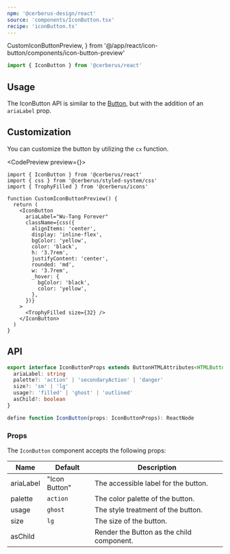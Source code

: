 ```yaml
---
npm: '@cerberus-design/react'
source: 'components/IconButton.tsx'
recipe: 'iconButton.ts'
---
```


  CustomIconButtonPreview,
} from '@/app/react/icon-button/components/icon-button-preview'

```ts
import { IconButton } from '@cerberus/react'
```

## Usage

The IconButton API is similar to the [Button](./button), but with the addition of an `ariaLabel` prop.

<LivePlaygroundWithCode />

## Customization

You can customize the button by utilizing the `cx` function.

<CodePreview preview={<CustomIconButtonPreview />}>
```tsx title="icon-button.tsx"
import { IconButton } from '@cerberus/react'
import { css } from '@cerberus/styled-system/css'
import { TrophyFilled } from '@cerberus/icons'

function CustomIconButtonPreview() {
  return (
    <IconButton
      ariaLabel="Wu-Tang Forever"
      className={css({
        alignItems: 'center',
        display: 'inline-flex',
        bgColor: 'yellow',
        color: 'black',
        h: '3.7rem',
        justifyContent: 'center',
        rounded: 'md',
        w: '3.7rem',
        _hover: {
          bgColor: 'black',
          color: 'yellow',
        },
      })}
    >
      <TrophyFilled size={32} />
    </IconButton>
  )
}
```
</CodePreview>

## API

```ts showLineNumbers=false
export interface IconButtonProps extends ButtonHTMLAttributes<HTMLButtonElement> {
  ariaLabel: string
  palette?: 'action' | 'secondaryAction' | 'danger'
  size?: 'sm' | 'lg'
  usage?: 'filled' | 'ghost' | 'outlined'
  asChild?: boolean
}

define function IconButton(props: IconButtonProps): ReactNode
````

### Props

The `IconButton` component accepts the following props:

| Name     | Default | Description                                                   |
| -------- | ------- | ------------------------------------------------------------- |
| ariaLabel |    "Icon Button"     | The accessible label for the button. |
| palette     | `action`   | The color palette of the button. |
| usage | `ghost`    | The style treatment of the button.    |
| size | `lg`    | The size of the button.               |
| asChild | | Render the Button as the child component. |
